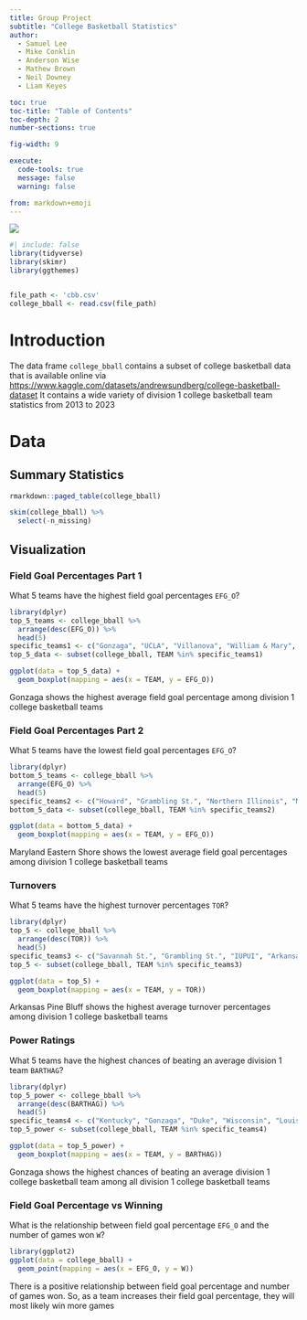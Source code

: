 ```yaml
---
title: Group Project
subtitle: "College Basketball Statistics"
author: 
  - Samuel Lee
  - Mike Conklin
  - Anderson Wise
  - Mathew Brown
  - Neil Downey
  - Liam Keyes

toc: true
toc-title: "Table of Contents"
toc-depth: 2
number-sections: true

fig-width: 9

execute:
  code-tools: true
  message: false
  warning: false

from: markdown+emoji
---
```


![](group.png)
```r
#| include: false
library(tidyverse)
library(skimr)
library(ggthemes)


file_path <- 'cbb.csv'
college_bball <- read.csv(file_path)

```



# Introduction

The data frame `college_bball` contains a subset of college basketball data that is available online via <https://www.kaggle.com/datasets/andrewsundberg/college-basketball-dataset> It contains a wide variety of division 1 college basketball team statistics from 2013 to 2023


# Data


## Summary Statistics

```r

rmarkdown::paged_table(college_bball) 

```


```r
skim(college_bball) %>% 
  select(-n_missing)
```


## Visualization


### Field Goal Percentages Part 1

What 5 teams have the highest field goal percentages `EFG_O`?
```r
library(dplyr)
top_5_teams <- college_bball %>%
  arrange(desc(EFG_O)) %>%
  head(5)
specific_teams1 <- c("Gonzaga", "UCLA", "Villanova", "William & Mary", "South Dakota St.")
top_5_data <- subset(college_bball, TEAM %in% specific_teams1)

ggplot(data = top_5_data) +
  geom_boxplot(mapping = aes(x = TEAM, y = EFG_O))
```
Gonzaga shows the highest average field goal percentage among division 1 college basketball teams



### Field Goal Percentages Part 2

What 5 teams have the lowest field goal percentages `EFG_O`?
```r
library(dplyr)
bottom_5_teams <- college_bball %>%
  arrange(EFG_O) %>%
  head(5)
specific_teams2 <- c("Howard", "Grambling St.", "Northern Illinois", "Maryland Eastern Shore", "Delaware St.")
bottom_5_data <- subset(college_bball, TEAM %in% specific_teams2)

ggplot(data = bottom_5_data) +
  geom_boxplot(mapping = aes(x = TEAM, y = EFG_O))
```
Maryland Eastern Shore shows the lowest average field goal percentages among division 1 college basketball teams


### Turnovers

What 5 teams have the highest turnover percentages `TOR`?
```r
library(dplyr)
top_5 <- college_bball %>%
  arrange(desc(TOR)) %>%
  head(5)
specific_teams3 <- c("Savannah St.", "Grambling St.", "IUPUI", "Arkansas Pine Bluff", "Manhattan")
top_5 <- subset(college_bball, TEAM %in% specific_teams3)

ggplot(data = top_5) +
  geom_boxplot(mapping = aes(x = TEAM, y = TOR))
```
Arkansas Pine Bluff shows the highest average turnover percentages among division 1 college basketball teams 

### Power Ratings

What 5 teams have the highest chances of beating an average division 1 team `BARTHAG`?
```r
library(dplyr)
top_5_power <- college_bball %>%
  arrange(desc(BARTHAG)) %>%
  head(5)
specific_teams4 <- c("Kentucky", "Gonzaga", "Duke", "Wisconsin", "Louisville")
top_5_power <- subset(college_bball, TEAM %in% specific_teams4)

ggplot(data = top_5_power) +
  geom_boxplot(mapping = aes(x = TEAM, y = BARTHAG))
```
Gonzaga shows the highest chances of beating an average division 1 college basketball team among all division 1 college basketball teams


### Field Goal Percentage vs Winning

What is the relationship between field goal percentage `EFG_O` and the number of games won `W`?
```r
library(ggplot2)
ggplot(data = college_bball) +
  geom_point(mapping = aes(x = EFG_O, y = W))
```
There is a positive relationship between field goal percentage and number of games won. So, as a team increases their field goal percentage, they will most likely win more games
